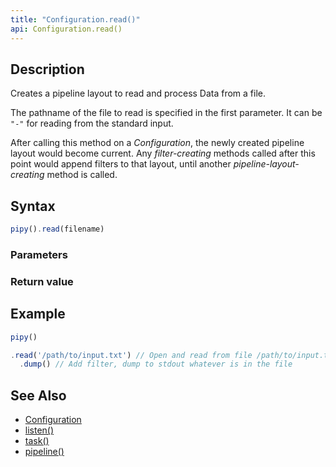 ```yaml
---
title: "Configuration.read()"
api: Configuration.read()
---
```


## Description

Creates a pipeline layout to read and process Data from a file.

The pathname of the file to read is specified in the first parameter. It can be `"-"` for reading from the standard input.

After calling this method on a _Configuration_, the newly created pipeline layout would become current. Any _filter-creating_ methods called after this point would append filters to that layout, until another _pipeline-layout-creating_ method is called.

## Syntax

``` js
pipy().read(filename)
```

### Parameters

<Parameters/>

### Return value

<ReturnValue/>

## Example

``` js
pipy()

.read('/path/to/input.txt') // Open and read from file /path/to/input.txt
  .dump() // Add filter, dump to stdout whatever is in the file
```

## See Also

* [Configuration](/reference/api/Configuration)
* [listen()](/reference/api/Configuration/listen)
* [task()](/reference/api/Configuration/task)
* [pipeline()](/reference/api/Configuration/pipeline)
